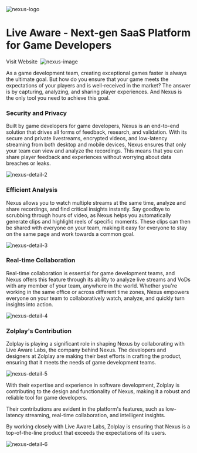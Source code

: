 
<Image src={Logo} alt='nexus-logo' className='mt-0 size-14' />

# Live Aware - Next-gen SaaS Platform for Game Developers

<ButtonLink href='https://liveaware.io' target='_blank' rel='noopener noreferrer'>
  Visit Website&nbsp;
  <TbExternalLink />
</ButtonLink>

<Image src={Cover} alt='nexus-image' className='mx-auto max-h-[50vh] w-auto overflow-hidden' priority />

As a game development team, creating exceptional games faster is always the ultimate goal. But how do you ensure that your game meets the expectations of your players and is well-received in the market? The answer is by capturing, analyzing, and sharing player experiences. And Nexus is the only tool you need to achieve this goal.

### Security and Privacy

Built by game developers for game developers, Nexus is an end-to-end solution that drives all forms of feedback, research, and validation. With its secure and private livestreams, encrypted videos, and low-latency streaming from both desktop and mobile devices, Nexus ensures that only your team can view and analyze the recordings. This means that you can share player feedback and experiences without worrying about data breaches or leaks.

<Image src={Detail2} alt='nexus-detail-2' />

### Efficient Analysis

Nexus allows you to watch multiple streams at the same time, analyze and share recordings, and find critical insights instantly. Say goodbye to scrubbing through hours of video, as Nexus helps you automatically generate clips and highlight reels of specific moments. These clips can then be shared with everyone on your team, making it easy for everyone to stay on the same page and work towards a common goal.

<Image src={Detail3} alt='nexus-detail-3' />

### Real-time Collaboration

Real-time collaboration is essential for game development teams, and Nexus offers this feature through its ability to analyze live streams and VoDs with any member of your team, anywhere in the world. Whether you're working in the same office or across different time zones, Nexus empowers everyone on your team to collaboratively watch, analyze, and quickly turn insights into action.

<Image src={Detail4} alt='nexus-detail-4' />

### Zolplay's Contribution

Zolplay is playing a significant role in shaping Nexus by collaborating with Live Aware Labs, the company behind Nexus. The developers and designers at Zolplay are making their best efforts in crafting the product, ensuring that it meets the needs of game development teams.

<Image src={Detail5} alt='nexus-detail-5' />

With their expertise and experience in software development, Zolplay is contributing to the design and functionality of Nexus, making it a robust and reliable tool for game developers.

Their contributions are evident in the platform's features, such as low-latency streaming, real-time collaboration, and intelligent insights.

By working closely with Live Aware Labs, Zolplay is ensuring that Nexus is a top-of-the-line product that exceeds the expectations of its users.

<Image src={Detail6} alt='nexus-detail-6' />
